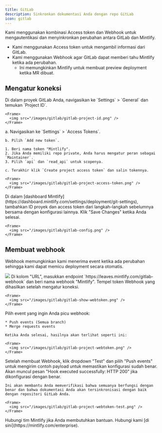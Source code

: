 ```yaml
---
title: GitLab
description: Sinkronkan dokumentasi Anda dengan repo GitLab
icon: gitlab
---
```


Kami menggunakan kombinasi Access token dan Webhook untuk mengautentikasi dan menyinkronkan perubahan antara GitLab dan Mintlify.

* Kami menggunakan Access token untuk mengambil informasi dari GitLab.
* Kami menggunakan Webhook agar GitLab dapat memberi tahu Mintlify ketika ada perubahan.
  * Ini memungkinkan Mintlify untuk membuat preview deployment ketika MR dibuat.

## Mengatur koneksi

<Steps>
  <Step title="Find your project ID">
    Di dalam proyek GitLab Anda, navigasikan ke `Settings` > `General` dan temukan `Project ID`.

    <Frame>
      <img src="/images/gitlab/gitlab-project-id.png" />
    </Frame>
  </Step>

  <Step title="Generate an access token">
    a. Navigasikan ke `Settings` > `Access Tokens`.

    b. Pilih `Add new token`.

    1. Beri nama token "Mintlify".
    2. Jika Anda memiliki repo private, Anda harus mengatur peran sebagai `Maintainer`.
    3. Pilih `api` dan `read_api` untuk scopenya.

    c. Terakhir klik `Create project access token` dan salin tokennya.

    <Frame>
      <img src="/images/gitlab/gitlab-project-access-token.png" />
    </Frame>
  </Step>

  <Step title="Set up the connection">
    Di dalam [dashboard Mintlify](https://dashboard.mintlify.com/settings/deployment/git-settings), tambahkan ID proyek dan access token dari langkah-langkah sebelumnya bersama dengan konfigurasi lainnya. Klik "Save Changes" ketika Anda selesai.

    <Frame>
      <img src="/images/gitlab/gitlab-config.png" />
    </Frame>
  </Step>
</Steps>

## Membuat webhook

Webhook memungkinkan kami menerima event ketika ada perubahan sehingga kami dapat memicu deployment secara otomatis.

<Steps>
  <Step title="Navigate to Settings > Webhooks and click 'Add new Webhook'">
    <Frame>
      <img src="/images/gitlab/gitlab-webhook.png" />
    </Frame>
  </Step>

  <Step title="Set up URL and webhook">
    Di kolom "URL", masukkan endpoint `https://leaves.mintlify.com/gitlab-webhook` dan beri nama webhook "Mintlify".
  </Step>

  <Step title="Paste token">
    Tempel token Webhook yang dihasilkan setelah mengatur koneksi.

    <Frame>
      <img src="/images/gitlab/gitlab-show-webtoken.png" />
    </Frame>
  </Step>

  <Step title="Select events">
    Pilih event yang ingin Anda picu webhook:

    * Push events (Semua branch)
    * Merge requests events

    Ketika Anda selesai, hasilnya akan terlihat seperti ini:

    <Frame>
      <img src="/images/gitlab/gitlab-project-webtoken.png" />
    </Frame>
  </Step>

  <Step title="Test the Webhook">
    Setelah membuat Webhook, klik dropdown "Test" dan pilih "Push events" untuk mengirim contoh payload untuk memastikan konfigurasi sudah benar. Akan muncul pesan "Hook executed successfully: HTTP 200" jika dikonfigurasi dengan benar.

    Ini akan membantu Anda memverifikasi bahwa semuanya berfungsi dengan benar dan bahwa dokumentasi Anda akan tersinkronisasi dengan baik dengan repositori GitLab Anda.

    <Frame>
      <img src="/images/gitlab/gitlab-project-webtoken-test.png" />
    </Frame>
  </Step>
</Steps>

<Note>
  Hubungi tim Mintlify jika Anda membutuhkan bantuan. Hubungi kami
  [di sini](https://mintlify.com/enterprise).
</Note>

[git-settings]: https://dashboard.mintlify.com/settings/deployment/git-settings
